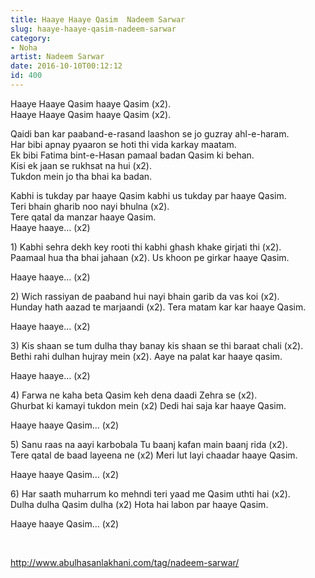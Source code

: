 ```yaml
---
title: Haaye Haaye Qasim  Nadeem Sarwar
slug: haaye-haaye-qasim-nadeem-sarwar
category: 
- Noha
artist: Nadeem Sarwar
date: 2016-10-10T00:12:12
id: 400
---
```


<p>Haaye Haaye Qasim haaye Qasim (x2).<br />
Haaye Haaye Qasim haaye Qasim (x2).</p>
<p>Qaidi ban kar paaband-e-rasand laashon se jo guzray ahl-e-haram.<br />
Har bibi apnay pyaaron se hoti thi vida karkay maatam.<br />
Ek bibi Fatima bint-e-Hasan pamaal badan Qasim ki behan.<br />
Kisi ek jaan se rukhsat na hui (x2).<br />
Tukdon mein jo tha bhai ka badan.</p>
<p>Kabhi is tukday par haaye Qasim kabhi us tukday par haaye Qasim.<br />
Teri bhain gharib noo nayi bhulna (x2).<br />
Tere qatal da manzar haaye Qasim.<br />
Haaye haaye… (x2)</p>
<p>1) Kabhi sehra dekh key rooti thi kabhi ghash khake girjati thi (x2).<br />
Paamaal hua tha bhai jahaan (x2). Us khoon pe girkar haaye Qasim.</p>
<p>Haaye haaye… (x2)</p>
<p>2) Wich rassiyan de paaband hui nayi bhain garib da vas koi (x2).<br />
Hunday hath aazad te marjaandi (x2). Tera matam kar kar haaye Qasim.</p>
<p>Haaye haaye… (x2)</p>
<p>3) Kis shaan se tum dulha thay banay kis shaan se thi baraat chali (x2).<br />
Bethi rahi dulhan hujray mein (x2). Aaye na palat kar haaye qasim.</p>
<p>Haaye haaye… (x2)</p>
<p>4) Farwa ne kaha beta Qasim keh dena daadi Zehra se (x2).<br />
Ghurbat ki kamayi tukdon mein (x2) Dedi hai saja kar haaye Qasim.</p>
<p>Haaye haaye Qasim… (x2)</p>
<p>5) Sanu raas na aayi karbobala Tu baanj kafan main baanj rida (x2).<br />
Tere qatal de baad layeena ne (x2) Meri lut layi chaadar haaye Qasim.</p>
<p>Haaye haaye Qasim… (x2)</p>
<p>6) Har saath muharrum ko mehndi teri yaad me Qasim uthti hai (x2).<br />
Dulha dulha Qasim dulha (x2) Hota hai labon par haaye Qasim.</p>
<p>Haaye haaye Qasim… (x2)</p>
<p> </p>
<p><a href="http://www.abulhasanlakhani.com/tag/nadeem-sarwar/">http://www.abulhasanlakhani.com/tag/nadeem-sarwar/</a></p>